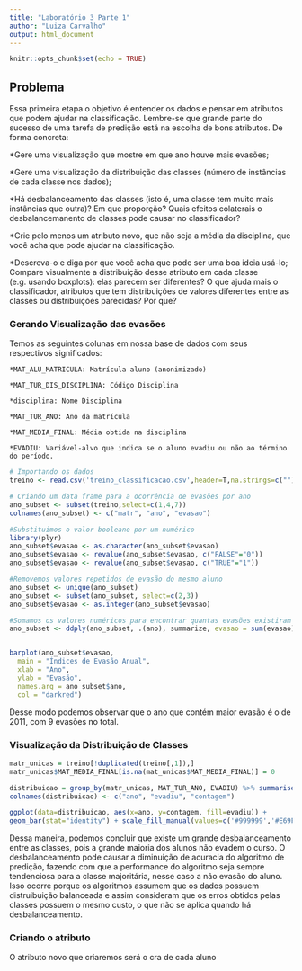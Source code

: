 ---
title: "Laboratório 3 Parte 1"
author: "Luiza Carvalho"
output: html_document
---

```{r setup, include=FALSE}
knitr::opts_chunk$set(echo = TRUE)
```
## Problema

Essa primeira etapa o objetivo é entender os dados e pensar em atributos que podem ajudar na classificação. Lembre-se que grande parte do sucesso de uma tarefa de predição está na escolha de bons atributos. De forma concreta:

*Gere uma visualização que mostre em que ano houve mais evasões;

*Gere uma visualização da distribuição das classes (número de instâncias de cada classe nos dados);

*Há desbalanceamento das classes (isto é, uma classe tem muito mais instâncias que outra)? Em que proporção? Quais efeitos colaterais o desbalancemanento de classes pode causar no classificador? 

*Crie pelo menos um atributo novo, que não seja a média da disciplina, que você acha que pode ajudar na classificação. 

*Descreva-o e diga por que você acha que pode ser uma boa ideia usá-lo;
Compare visualmente a distribuição desse atributo em cada classe (e.g. usando boxplots): elas parecem ser diferentes? O que ajuda mais o classificador, atributos que tem distribuições de valores diferentes entre as classes ou distribuições parecidas? Por que?


### Gerando Visualização das evasões

Temos as seguintes colunas em nossa base de dados com seus respectivos significados:

    *MAT_ALU_MATRICULA: Matrícula aluno (anonimizado)
    
    *MAT_TUR_DIS_DISCIPLINA: Código Disciplina
    
    *disciplina: Nome Disciplina
    
    *MAT_TUR_ANO: Ano da matrícula
    
    *MAT_MEDIA_FINAL: Média obtida na disciplina
    
    *EVADIU: Variável-alvo que indica se o aluno evadiu ou não ao término do período.



```{r, message=FALSE, warning=FALSE}
# Importando os dados
treino <- read.csv('treino_classificacao.csv',header=T,na.strings=c(""))

# Criando um data frame para a ocorrência de evasões por ano
ano_subset <- subset(treino,select=c(1,4,7))
colnames(ano_subset) <- c("matr", "ano", "evasao")

#Substituimos o valor booleano por um numérico
library(plyr)
ano_subset$evasao <- as.character(ano_subset$evasao)
ano_subset$evasao <- revalue(ano_subset$evasao, c("FALSE"="0"))
ano_subset$evasao <- revalue(ano_subset$evasao, c("TRUE"="1"))

#Removemos valores repetidos de evasão do mesmo aluno
ano_subset <- unique(ano_subset)
ano_subset <- subset(ano_subset, select=c(2,3))
ano_subset$evasao <- as.integer(ano_subset$evasao)

#Somamos os valores numéricos para encontrar quantas evasões existiram por ano
ano_subset <- ddply(ano_subset, .(ano), summarize, evasao = sum(evasao))


barplot(ano_subset$evasao,
  main = "Índices de Evasão Anual",
  xlab = "Ano",
  ylab = "Evasão",
  names.arg = ano_subset$ano,
  col = "darkred")

```

Desse modo podemos observar que o ano que contém maior evasão é o de 2011, com 9 evasões no total. 

### Visualização da Distribuição de Classes

``` {r, message=FALSE, warning=FALSE}

matr_unicas = treino[!duplicated(treino[,1]),]
matr_unicas$MAT_MEDIA_FINAL[is.na(mat_unicas$MAT_MEDIA_FINAL)] = 0

distribuicao = group_by(matr_unicas, MAT_TUR_ANO, EVADIU) %>% summarise(count = n())
colnames(distribuicao) <- c("ano", "evadiu", "contagem")

ggplot(data=distribuicao, aes(x=ano, y=contagem, fill=evadiu)) +
geom_bar(stat="identity") + scale_fill_manual(values=c('#999999','#E69F00'))


``` 

Dessa maneira, podemos concluir que existe um grande desbalanceamento entre as classes, pois a grande maioria dos alunos não evadem o curso. O desbalanceamento pode causar a diminuição de acuracia do algoritmo de predição, fazendo com que a performance do algoritmo seja sempre tendenciosa para a classe majoritária, nesse caso a não evasão do aluno. Isso ocorre porque os algoritmos assumem que os dados possuem distruibuição balanceada e assim consideram que os erros obtidos pelas classes possuem o mesmo custo, o que não se aplica quando há desbalanceamento.

### Criando o atributo 

O atributo novo que criaremos será o cra de cada aluno

